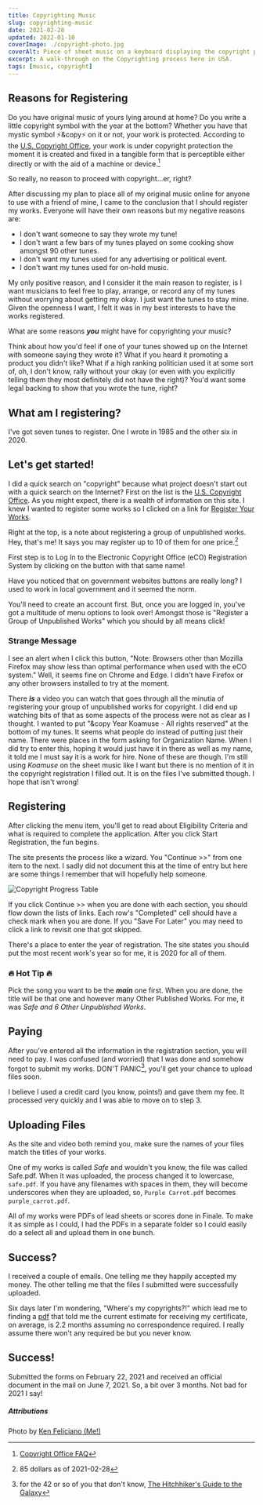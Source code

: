 ```yaml
---
title: Copyrighting Music
slug: copyrighting-music
date: 2021-02-28
updated: 2022-01-10
coverImage: ./copyright-photo.jpg
coverAlt: Piece of sheet music on a keyboard displaying the copyright prominently
excerpt: A walk-through on the Copyrighting process here in USA.
tags: [music, copyright]
---
```


## Reasons for Registering

Do you have original music of yours lying around at home? Do you write a little copyright symbol with the year at the bottom? Whether you have that mystic symbol ⚡&copy⚡ on it or not, your work is protected. According to the [U.S. Copyright Office](https://www.copyright.gov/), your work is under copyright protection the moment it is created and fixed in a tangible form that is perceptible either directly or with the aid of a machine or device.[^1]

[^1]: [Copyright Office FAQ](https://www.copyright.gov/help/faq/faq-general.html#register)

So really, no reason to proceed with copyright...er, right?

After discussing my plan to place all of my original music online for anyone to use with a friend of mine, I came to the conclusion that I should register my works. Everyone will have their own reasons but my negative reasons are:

- I don't want someone to say they wrote my tune!
- I don't want a few bars of my tunes played on some cooking show amongst 90 other tunes.
- I don't want my tunes used for any advertising or political event.
- I don't want my tunes used for on-hold music.

My only positive reason, and I consider it the main reason to register, is I want musicians to feel free to play, arrange, or record any of my tunes without worrying about getting my okay. I just want the tunes to stay mine. Given the openness I want, I felt it was in my best interests to have the works registered.

What are some reasons **_you_** might have for copyrighting your music?

<Warning>
  Think about how you'd feel if one of your tunes showed up on the Internet with someone
  saying they wrote it? What if you heard it promoting a product you didn't like? What if
  a high ranking politician used it at some sort of, oh, I don't know, rally without your
  okay (or even with you explicitly telling them they most definitely did not have the
  right)? You'd want some legal backing to show that you wrote the tune, right?
</Warning>

## What am I registering?

I've got seven tunes to register. One I wrote in 1985 and the other six in 2020.

## Let's get started!

I did a quick search on "copyright" because what project doesn't start out with a quick search on the Internet? First on the list is the [U.S. Copyright Office](https://www.copyright.gov/). As you might expect, there is a wealth of information on this site. I knew I wanted to register some works so I clicked on a link for [Register Your Works](https://www.copyright.gov/registration/).

Right at the top, is a note about registering a group of unpublished works. Hey, that's me! It says you may register up to 10 of them for one price.[^2]

[^2]: 85 dollars as of 2021-02-28

First step is to Log In to the Electronic Copyright Office (eCO) Registration System by clicking on the button with that same name!

<Info>
  Have you noticed that on government websites buttons are really long? I used to work in
  local government and it seemed the norm.
</Info>

You'll need to create an account first. But, once you are logged in, you've got a multitude of menu options to look over! Amongst those is "Register a Group of Unpublished Works" which you should by all means click!

<Warning>

### Strange Message

I see an alert when I click this button, "Note: Browsers other than Mozilla Firefox may show less than optimal
performance when used with the eCO system." Well, it seems fine on Chrome and Edge. I didn't have Firefox or any other
browsers installed to try at the moment.

</Warning>

There **_is_** a video you can watch that goes through all the minutia of registering your group of unpublished works for copyright. I did end up watching bits of that as some aspects of the process were not as clear as I thought. I wanted to put "&copy Year Koamuse - All rights reserved" at the bottom of my tunes. It seems what people do instead of putting just their name. There were places in the form asking for Organization Name. When I did try to enter this, hoping it would just have it in there as well as my name, it told me I must say it is a work for hire. None of these are though. I'm still using _Koamuse_ on the sheet music like I want but there is no mention of it in the copyright registration I filled out. It is on the files I've submitted though. I hope that isn't wrong!

## Registering

After clicking the menu item, you'll get to read about Eligibility Criteria and what is required to complete the application. After you click Start Registration, the fun begins.

The site presents the process like a wizard. You "Continue >>" from one item to the next. I sadly did not document this at the time of entry but here are some things I remember that will hopefully help someone.

![Copyright Progress Table](./copyright-progress-table.png)

If you click Continue >> when you are done with each section, you should flow down the lists of links. Each row's "Completed" cell should have a check mark when you are done. If you "Save For Later" you may need to click a link to revisit one that got skipped.

There's a place to enter the year of registration. The site states you should put the most recent work's year so for me, it is 2020 for all of them.

<Success>

### 🔥 Hot Tip 🔥

Pick the song you want to be the **_main_** one first. When you are done, the title will be that one and however many Other Published Works. For me, it was _Safe and 6 Other Unpublished Works_.

</Success>

## Paying

After you've entered all the information in the registration section, you will need to pay. I was confused (and worried) that I was done and somehow forgot to submit my works. DON'T PANIC[^3], you'll get your chance to upload files soon.

[^3]: for the 42 or so of you that don't know, [The Hitchhiker's Guide to the Galaxy](https://en.wikipedia.org/wiki/The_Hitchhiker's_Guide_to_the_Galaxy)

I believe I used a credit card (you know, points!) and gave them my fee. It processed very quickly and I was able to move on to step 3.

## Uploading Files

As the site and video both remind you, make sure the names of your files match the titles of your works.

One of my works is called _Safe_ and wouldn't you know, the file was called Safe.pdf. When it was uploaded, the process changed it to lowercase, `safe.pdf`. If you have any filenames with spaces in them, they will become underscores when they are uploaded, so, `Purple Carrot.pdf` becomes `purple_carrot.pdf`.

All of my works were PDFs of lead sheets or scores done in Finale. To make it as simple as I could, I had the PDFs in a separate folder so I could easily do a select all and upload them in one bunch.

## Success?

I received a couple of emails. One telling me they happily accepted my money. The other telling me that the files I submitted were successfully uploaded.

Six days later I'm wondering, "Where's my copyrights?!" which lead me to finding a [pdf](https://www.copyright.gov/registration/docs/processing-times-faqs.pdf) that told me the current estimate for receiving my certificate, on average, is 2.2 months assuming no correspondence required. I really assume there won't any required be but you never know.

## Success!

Submitted the forms on February 22, 2021 and received an official document in the mail on June 7, 2021. So, a bit over 3 months. Not bad for 2021 I say!

##### Attributions

Photo by [Ken Feliciano (Me!)](https:koamar.com)
